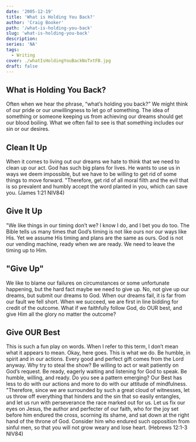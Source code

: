 ```yaml
---
date: '2005-12-19'
title: 'What is Holding You Back?'
author: 'Craig Booker'
path: '/what-is-holding-you-back'
slug: 'what-is-holding-you-back'
description:
series: 'NA'
tags:
  - Writing
cover: ./whatIsHoldingYouBackNoTxtFB.jpg
draft: false
---
```


## What is Holding You Back?

Often when we hear the phrase, “what’s holding you back?” We might think of our pride or our unwillingness to let go of something. The idea of something or someone keeping us from achieving our dreams should get our blood boiling. What we often fail to see is that something includes our sin or our desires.

## Clean It Up

When it comes to living out our dreams we hate to think that we need to clean up our act. God has such big plans for lives. He wants to use us in ways we deem impossible, but we have to be willing to get rid of some things to move forward. "Therefore, get rid of all moral filth and the evil that is so prevalent and humbly accept the word planted in you, which can save you. (James 1:21 NIV84)

## Give It Up

"We like things in our timing don’t we? I know I do, and I bet you do too. The Bible tells us many times that God’s timing is not like ours nor our ways like His. Yet we assume His timing and plans are the same as ours. God is not our vending machine, ready when we are ready. We need to leave the timing up to Him.

## "Give Up"

We like to blame our failures on circumstances or some unfortunate happening, but the hard fact maybe we need to give up. No, not give up our dreams, but submit our dreams to God. When our dreams fail, it is far from our fault we fell short. When we succeed, we are first in line bidding for credit of the outcome. What if we faithfully follow God, do OUR best, and give Him all the glory no matter the outcome?

## Give OUR Best

This is such a fun play on words. When I refer to this term, I don’t mean what it appears to mean. Okay, here goes. This is what we do. Be humble, in spirit and in our actions. Every good and perfect gift comes from the Lord anyway. Why try to steal the show? Be willing to act or wait patiently on God’s request. Be ready, eagerly waiting and listening for God to speak. Be humble, willing, and ready. Do you see a pattern emerging? Our Best has less to do with our actions and more to do with our attitude of mindfulness. "Therefore, since we are surrounded by such a great cloud of witnesses, let us throw off everything that hinders and the sin that so easily entangles, and let us run with perseverance the race marked out for us. Let us fix our eyes on Jesus, the author and perfecter of our faith, who for the joy set before him endured the cross, scorning its shame, and sat down at the right hand of the throne of God. Consider him who endured such opposition from sinful men, so that you will not grow weary and lose heart. (Hebrews 12:1-3 NIV84)
